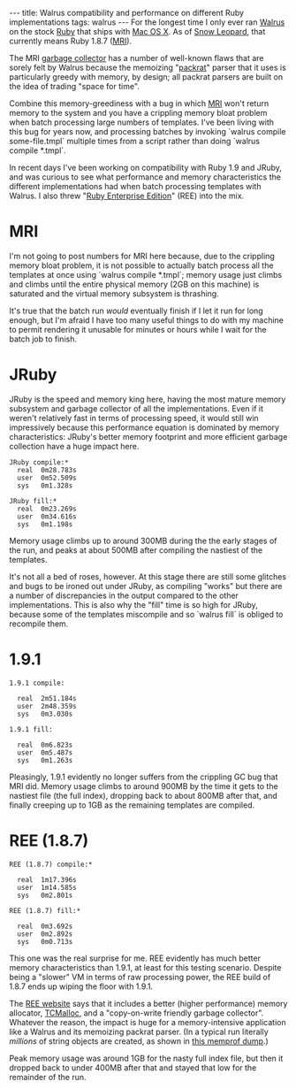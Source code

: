 ---
title: Walrus compatibility and performance on different Ruby implementations
tags: walrus
---
For the longest time I only ever ran [[Walrus]] on the stock [[Ruby]] that ships with [[Mac OS X]]. As of [[Snow Leopard]], that currently means Ruby 1.8.7 ([[MRI]]).

The MRI [[garbage collector]] has a number of well-known flaws that are sorely felt by Walrus because the memoizing "[[packrat]]" parser that it uses is particularly greedy with memory, by design; all packrat parsers are built on the idea of trading "space for time".

Combine this memory-greediness with a bug in which [[MRI]] won't return memory to the system and you have a crippling memory bloat problem when batch processing large numbers of templates. I've been living with this bug for years now, and processing batches by invoking `walrus compile some-file.tmpl` multiple times from a script rather than doing `walrus compile *.tmpl`.

In recent days I've been working on compatibility with Ruby 1.9 and JRuby, and was curious to see what performance and memory characteristics the different implementations had when batch processing templates with Walrus. I also threw "[[Ruby Enterprise Edition]]" (REE) into the mix.

= MRI =

I'm not going to post numbers for MRI here because, due to the crippling memory bloat problem, it is not possible to actually batch process all the templates at once using `walrus compile *.tmpl`; memory usage just climbs and climbs until the entire physical memory (2GB on this machine) is saturated and the virtual memory subsystem is thrashing.

It's true that the batch run ''would'' eventually finish if I let it run for long enough, but I'm afraid I have too many useful things to do with my machine to permit rendering it unusable for minutes or hours while I wait for the batch job to finish.

= JRuby =

JRuby is the speed and memory king here, having the most mature memory subsystem and garbage collector of all the implementations. Even if it weren't relatively fast in terms of processing speed, it would still win impressively because this performance equation is dominated by memory characteristics: JRuby's better memory footprint and more efficient garbage collection have a huge impact here.

<pre>JRuby compile:*
  real	0m28.783s
  user	0m52.509s
  sys	0m1.328s

JRuby fill:*
  real	0m23.269s
  user	0m34.616s
  sys	0m1.198s</pre>

Memory usage climbs up to around 300MB during the the early stages of the run, and peaks at about 500MB after compiling the nastiest of the templates.

It's not all a bed of roses, however. At this stage there are still some glitches and bugs to be ironed out under JRuby, as compiling "works" but there are a number of discrepancies in the output compared to the other implementations. This is also why the "fill" time is so high for JRuby, because some of the templates miscompile and so `walrus fill` is obliged to recompile them.

= 1.9.1 =

<pre>1.9.1 compile:

  real	2m51.184s
  user	2m48.359s
  sys	0m3.030s

1.9.1 fill:

  real	0m6.823s
  user	0m5.487s
  sys	0m1.263s</pre>

Pleasingly, 1.9.1 evidently no longer suffers from the crippling GC bug that MRI did. Memory usage climbs to around 900MB by the time it gets to the nastiest file (the full index), dropping back to about 800MB after that, and finally creeping up to 1GB as the remaining templates are compiled.

= REE (1.8.7) =

<pre>REE (1.8.7) compile:*

  real	1m17.396s
  user	1m14.585s
  sys	0m2.801s

REE (1.8.7) fill:*

  real	0m3.692s
  user	0m2.892s
  sys	0m0.713s</pre>

This one was the real surprise for me. REE evidently has much better memory characteristics than 1.9.1, at least for this testing scenario. Despite being a "slower" VM in terms of raw processing power, the REE build of 1.8.7 ends up wiping the floor with 1.9.1.

The [http://www.rubyenterpriseedition.com/ REE website] says that it includes a better (higher performance) memory allocator, [http://code.google.com/p/google-perftools/ TCMalloc], and a "copy-on-write friendly garbage collector". Whatever the reason, the impact is huge for a memory-intensive application like a Walrus and its memoizing packrat parser. (In a typical run literally ''millions'' of string objects are created, as shown in [http://memprof.com/dump/4c77fdc37fdeb64582000001 this memprof dump].)

Peak memory usage was around 1GB for the nasty full index file, but then it dropped back to under 400MB after that and stayed that low for the remainder of the run.

